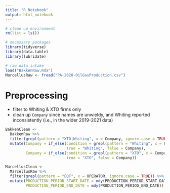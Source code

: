 ```yaml
---
title: "R Notebook"
output: html_notebook
---
```


```r
# clean up environment
rm(list = ls())

# necessary packages
library(tidyverse)
library(data.table)
library(lubridate)

# raw data intake
load("BakkenRaw.Rda")
MarcellusRaw <- fread("PA-2020-OilGasProduction.csv")

```


# Preprocessing

- filter to Whiting & XTO firms only
- clean up `Company` since names are unwieldy, and Whiting reported inconsistently (i.e., in the wider 2019-2021 data)



```r
BakkenClean <- 
  BakkenRaw %>%
  filter(grepl(pattern = "XTO|Whiting", x = Company, ignore.case = TRUE)) %>%
  mutate(Company = if_else(condition = grepl(pattern = "Whiting", x = Company, ignore.case = TRUE), 
                           true = "Whiting", false = Company), 
         Company = if_else(condition = grepl(pattern = "XTO", x = Company, ignore.case = TRUE), 
                           true = "XTO", false = Company))

MarcellusClean <- 
  MarcellusRaw %>%
  filter(grepl(pattern = "EQT", x = OPERATOR, ignore.case = TRUE)) %>%
  mutate(PRODUCTION_PERIOD_START_DATE = mdy(PRODUCTION_PERIOD_START_DATE), 
         PRODUCTION_PERIOD_END_DATE = mdy(PRODUCTION_PERIOD_END_DATE))

```

